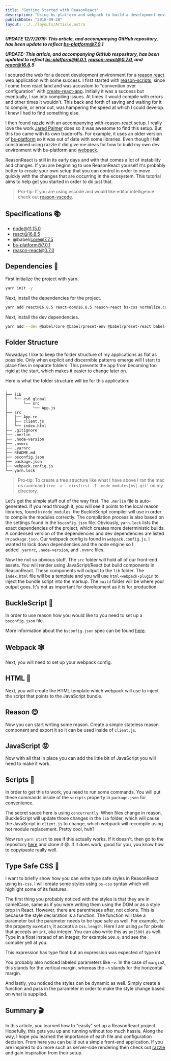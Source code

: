 ```yaml
---
title: "Getting Started with ReasonReact"
description: "Using bs-platform and webpack to build a development environment"
publishDate: "2018-09-28"
layout: ../../layouts/Article.astro
---
```


**_UPDATE 12/7/2019: This article, and accompanying GitHub repository, has been update to reflect bs-platform@7.0.1_**

**_UPDATE: This article, and accompanying GitHub respository, has been updated to reflect bs-platform@6.0.1, reason-react@0.7.0, and react@16.8.5_**

I scoured the web for a decent development environment for a [reason react](https://reasonml.github.io/reason-react/) web application with some success. I first started with [reason-scripts](https://github.com/reasonml-old/reason-scripts), since I come from react land and was accustom to "convention over configuration" with [create-react-app](https://github.com/facebook/create-react-app). Initially it was a success but eventually, I ran into compiling issues. At times it would compile with errors and other times it wouldn't. This back and forth of saving and waiting for it to compile, or error out, was hampering the speed at which I could develop. I knew I had to find something else.

I then found [razzle](https://github.com/jaredpalmer/razzle) with an accompanying [with-reason-react](https://github.com/jaredpalmer/razzle/tree/master/examples/with-reason-react) setup. I really love the work [Jared Palmer](https://medium.com/u/fb7a3c353cc1) does so it was awesome to find this setup. But this too came with its own trade-offs. For example, it uses an older version of [bs-platform](https://github.com/bucklescript/bucklescript#readme) so it was out of date with some libraries. Even though I felt constrained using razzle it did give me ideas for how to build my own dev environment with bs-platform and [webpack](https://webpack.js.org/).

ReasonReact is still in its early days and with that comes a lot of instability and changes. If you are beginning to use ReasonReact yourself it's probably better to create your own setup that you can control in order to move quickly with the changes that are occurring in the ecosystem. This tutorial aims to help get you started in order to do just that.

> Pro-tip: If you are using vscode and would like editor intelligence check out [reason-vscode](https://marketplace.visualstudio.com/items?itemName=jaredly.reason-vscode).

## Specifications 📚

- node@11.15.0
- react@16.8.5
- @babel/core@7.7.5
- bs-platform@7.0.1
- reason-react@0.7.0

## Dependencies 👶

First initialize the project with yarn.

```bash
yarn init -y
```

Next, install the dependencies for the project.

```bash
yarn add react@16.8.5 react-dom@16.8.5 reason-react bs-css normalize.css
```

Next, install the dev dependencies.

```bash
yarn add --dev @babel/core @babel/preset-env @babel/preset-react babel-loader bs-platform clean-webpack-plugin concurrently html-loader html-webpack-plugin webpack webpack-cli webpack-dev-server style-loader css-loader
```

## Folder Structure

Nowadays I like to keep the folder structure of my applications as flat as possible. Only when explicit and discernible patterns emerge will I start to place files in separate folders. This prevents the app from becoming too rigid at the start, which makes it easier to change later on.

Here is what the folder structure will be for this application:

```
.
├── lib
│   └── es6_global
│       └── src
│           └── App.js
├── src
│   ├── App.re
│   ├── client.js
│   └── index.html
├── .gitignore
├── .merlin
├── .node-version
├── .nvmrc
├── .yarnrc
├── README.md
├── bsconfig.json
├── package.json
├── webpack.config.js
└── yarn.lock
```

> Pro-tip: To create a tree structure like what I have above I ran the mac os command `tree -a --dirsfirst -I 'node_modules|bs|.git'` on my directory.

Let's get the simple stuff out of the way first. The `.merlin` file is auto-generated. If you read through it, you will see it points to the local reason libraries, found in `node_modules`, the BuckleScript compiler will use in order to compile the modules correctly. The compilation process is also based on the settings found in the `bsconfig.json` file. Obviously, `yarn.lock` lists the exact dependencies of the project, which creates more deterministic builds. A condensed version of the dependencies and dev dependencies are listed in `package.json`. Our webpack config is found in `webpack.config.js`. I wanted to lock down dependencies and the node engine so I added `.yarnrc`, `.node-version`, and `.nvmrc` files.

Now the not so obvious stuff. The `src` folder will hold all of our front-end assets. You will render using JavaScript/React but build components in ReasonReact. These components will output to the `lib` folder. The `index.html` file will be a template and you will use `html-webpack-plugin` to inject the bundle script into the markup. The `build` folder will be where your output goes. It's not as important for development as it is for production.

## BuckleScript 👢

In order to use reason how you would like to you need to set up a `bsconfig.json` file.

More information about the `bsconfig.json` spec can be found [here](https://bucklescript.github.io/bucklescript/docson/#build-schema.json).

## Webpack 🕸

Next, you will need to set up your webpack config.

## HTML 🦕

Next, you will create the HTML template which webpack will use to inject the script that points to the JavaScript bundle.

## Reason 😌

Now you can start writing some reason. Create a simple stateless reason component and export it so it can be used inside of `client.js`.

## JavaScript 😡

Now with all that in place you can add the little bit of JavaScript you will need to make it work.

## Scripts 📜

In order to get this to work, you need to run some commands. You will put these commands inside of the `scripts` property in `package.json` for convenience.

The secret sauce here is using `concurrently`. When files change in reason, BuckleScript will update those changes in the `lib` folder, which will cause the JavaScript in `client.js` to change, which webpack will recompile using hot module replacement. Pretty cool, huh?

Now run `yarn start` to see if this actually works. If it doesn't, then go to the repository [here](https://github.com/arecvlohe/reason-react-starter) and clone it 😄. If it does work, good for you, you know how to copy/paste really well.

## Type Safe CSS 🎨

I want to briefly show how you can write type safe styles in ReasonReact using `bs-css`. I will create some styles using `bs-css` syntax which will highlight some of its features.

The first thing you probably noticed with the styles is that they are in camelCase, same as if you were writing them using the DOM or as a style prop in React. However, there are parentheses after, not colons. This is because the style declaration is a function. The function will take a parameter but the parameter needs to be type safe as well. For example, for the property `maxWidth`, it accepts a `Css.length`. Here I am using `px` for pixels that accepts an `int`, aka integer. You can also write this as `px(500)` as well. Type in a float instead of an integer, for example `500.0`, and see the compiler yell at you.

This expression has type float but an expression was expected of type int

You probably also noticed labeled parameters like `~v`. In the case of `margin2`, this stands for the vertical margin, whereas the `~h` stands for the horizontal margin.

And lastly, you noticed the styles can be dynamic as well. Simply create a function and pass in the parameter in order to make the style change based on what is supplied.

## Summary 🎬

In this article, you learned how to "easily" set up a ReasonReact project. Hopefully, this gets you up and running without too much hassle. Along the way, I hope you learned the importance of each file and configuration decision. From here you can build out a simple front-end application. If you are inspired to do more such as server-side rendering then check out [razzle](https://github.com/jaredpalmer/razzle/tree/master/examples/with-reason-react) and gain inspiration from their setup.
